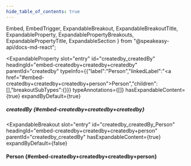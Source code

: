 ```yaml
---
hide_table_of_contents: true
---
```

  Embed,
  EmbedTrigger,
  ExpandableBreakout,
  ExpandableBreakoutTitle,
  ExpandableProperty,
  ExpandablePropertyBreakouts,
  ExpandablePropertyTitle,
  ExpandableSection
} from "@speakeasy-api/docs-md-react";

<ExpandableSection>

<ExpandableProperty
  slot="entry"
  id="createdby_createdBy"
  headingId="embed-createdby+createdby+createdby"
  parentId="createdby"
  typeInfo={{"label":"Person","linkedLabel":"<a href=\"#embed-createdby+createdby+createdby+person\">Person</a>","children":[],"breakoutSubTypes":{}}}
  typeAnnotations={[]}
  hasExpandableContent={true}
  expandByDefault={true}
>

<ExpandablePropertyTitle slot="title">

##### createdBy \{#embed-createdby+createdby+createdby\}

</ExpandablePropertyTitle>

<ExpandablePropertyBreakouts slot="breakouts">

<ExpandableBreakout
  slot="entry"
  id="createdby_createdBy_Person"
  headingId="embed-createdby+createdby+createdby+person"
  parentId="createdby_createdBy"
  hasExpandableContent={true}
  expandByDefault={false}
>

<ExpandableBreakoutTitle slot="title">

#### Person \{#embed-createdby+createdby+createdby+person\}

</ExpandableBreakoutTitle>

<Embed slot="embed">

<EmbedTrigger slot="trigger" embedTitle="Person" triggerText="View Person details">

<Embedperson />

</EmbedTrigger>

</Embed>

</ExpandableBreakout>

</ExpandablePropertyBreakouts>

</ExpandableProperty>

</ExpandableSection>